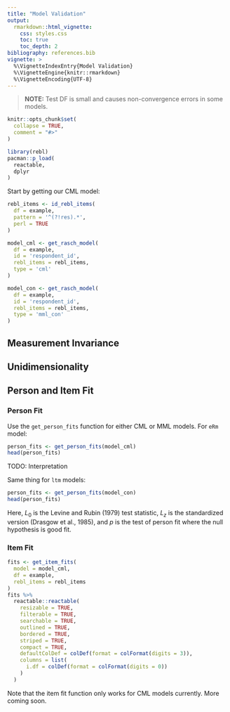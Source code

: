 ```yaml
---
title: "Model Validation"
output: 
  rmarkdown::html_vignette:
    css: styles.css
    toc: true
    toc_depth: 2
bibliography: references.bib
vignette: >
  %\VignetteIndexEntry{Model Validation}
  %\VignetteEngine{knitr::rmarkdown}
  %\VignetteEncoding{UTF-8}
---
```


> **NOTE:** Test DF is small and causes non-convergence errors in some models.


```r
knitr::opts_chunk$set(
  collapse = TRUE,
  comment = "#>"
)
```

```r
library(rebl)
pacman::p_load(
  reactable,
  dplyr
)
```

Start by getting our CML model:

```r
rebl_items <- id_rebl_items(
  df = example, 
  pattern = '^(?!res).*', 
  perl = TRUE
)

model_cml <- get_rasch_model(
  df = example, 
  id = 'respondent_id', 
  rebl_items = rebl_items,
  type = 'cml'
)

model_con <- get_rasch_model(
  df = example, 
  id = 'respondent_id', 
  rebl_items = rebl_items,
  type = 'mml_con'
)

```

## Measurement Invariance

## Unidimensionality

## Person and Item Fit

### Person Fit

Use the `get_person_fits` function for either CML or MML models. For `eRm` model:

```r
person_fits <- get_person_fits(model_cml)
head(person_fits)
```

TODO: Interpretation

Same thing for `ltm` models:

```r
person_fits <- get_person_fits(model_con)
head(person_fits)
```

Here, $L_0$ is the Levine and Rubin (1979) test statistic, $L_z$ is the standardized version (Drasgow et al., 1985), and $p$ is the test of person fit where the null hypothesis is good fit.

### Item Fit

```r
fits <- get_item_fits(
  model = model_cml,
  df = example,
  rebl_items = rebl_items
)
fits %>% 
  reactable::reactable(
    resizable = TRUE,
    filterable = TRUE,
    searchable = TRUE,
    outlined = TRUE,
    bordered = TRUE,
    striped = TRUE,
    compact = TRUE,
    defaultColDef = colDef(format = colFormat(digits = 3)),
    columns = list(
      i.df = colDef(format = colFormat(digits = 0))
    )
  )
```

Note that the item fit function only works for CML models currently. More coming soon.
